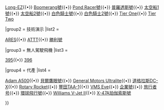 {{Navbox
|name    = 縮尺複合體公司
|title   = [[縮尺複合體公司]]
|image   = 
|above   = 
|group1  = 主要設計
|list1   = <div>
[[魯坦VariEze|VariEze]]{{•}} [[魯坦Long-EZ|Long-EZ]]{{•}} [[Boomerang號]]{{•}} [[Pond Racer號]]{{•}} [[普羅透斯號]]{{•}} [[太空船1號]]{{•}} [[太空船2號]]{{•}} [[白色騎士號]]{{•}} [[白色騎士2號]]{{•}} [[Tier One]]{{•}} [[Tier Two]]
</div>

|group2  = 技術演示
|list2   = <div>
[[縮尺複合體ARES|ARES]]{{•}} [[縮尺複合體ATTT|ATTT]]{{•}} [[勝利號]]
</div>

|group3  = 無人駕駛飛機
|list3   = <div>
[[縮尺複合體395型|395]]{{•}} 
[[縮尺複合體396型|396]]
</div>

|group4  = 代產
|list4   = <div>
[[Adam A500]]{{•}} 
[[貝爾鷹眼號]]{{•}} 
[[General Motors Ultralite]]{{•}} 
[[道格拉斯DC-X]]{{•}} 
[[Rotary Rocket]]{{•}} 
[[豐田TAA-1]]{{•}} 
[[VMS Eve]]{{•}} 
[[企業號]]{{•}} 
[[鲁坦旅行者|旅行者号]]{{•}} 
[[環球飛行號]]{{•}} 
[[Williams V-Jet II]]{{•}} 
[[X-47A珀伽索斯號]]
</div>
}}
<noinclude>
[[Category:飛機|{{PAGENAME}}]]
</noinclude>